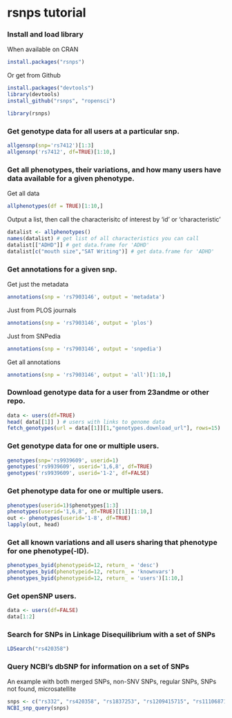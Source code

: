 <!--
%\VignetteEngine{knitr}
%\VignetteIndexEntry{rsnps vignette}
-->

rsnps tutorial
==========

### Install and load library

When available on CRAN

```r
install.packages("rsnps")
```

Or get from Github

```r
install.packages("devtools")
library(devtools)
install_github("rsnps", "ropensci")
```


```r
library(rsnps)
```

### Get genotype data for all users at a particular snp.

```r
allgensnp(snp='rs7412')[1:3]
allgensnp('rs7412', df=TRUE)[1:10,]
```

### Get all phenotypes, their variations, and how many users have data available for a given phenotype.

Get all data

```r
allphenotypes(df = TRUE)[1:10,]
```

Output a list, then call the characterisitc of interest by 'id' or 'characteristic'
 
```r
datalist <- allphenotypes()
names(datalist) # get list of all characteristics you can call
datalist[["ADHD"]] # get data.frame for 'ADHD'
datalist[c("mouth size","SAT Writing")] # get data.frame for 'ADHD' 
```

### Get annotations for a given snp.

Get just the metadata

```r
annotations(snp = 'rs7903146', output = 'metadata')
```

Just from PLOS journals

```r
annotations(snp = 'rs7903146', output = 'plos')
```

Just from SNPedia

```r
annotations(snp = 'rs7903146', output = 'snpedia')
```

Get all annotations

```r
annotations(snp = 'rs7903146', output = 'all')[1:10,]
```

### Download genotype data for a user from 23andme or other repo.

```r
data <- users(df=TRUE)
head( data[[1]] ) # users with links to genome data
fetch_genotypes(url = data[[1]][1,"genotypes.download_url"], rows=15)
```

### Get genotype data for one or multiple users.

```r
genotypes(snp='rs9939609', userid=1)
genotypes('rs9939609', userid='1,6,8', df=TRUE)
genotypes('rs9939609', userid='1-2', df=FALSE)
```

### Get phenotype data for one or multiple users.

```r
phenotypes(userid=1)$phenotypes[1:3]
phenotypes(userid='1,6,8', df=TRUE)[[1]][1:10,]
out <- phenotypes(userid='1-8', df=TRUE)
lapply(out, head)
```

### Get all known variations and all users sharing that phenotype for one phenotype(-ID).

```r
phenotypes_byid(phenotypeid=12, return_ = 'desc')
phenotypes_byid(phenotypeid=12, return_ = 'knownvars')
phenotypes_byid(phenotypeid=12, return_ = 'users')[1:10,]
```

### Get openSNP users.

```r
data <- users(df=FALSE)
data[1:2]
```

### Search for SNPs in Linkage Disequilibrium with a set of SNPs 

```r
LDSearch("rs420358")
```

### Query NCBI's dbSNP for information on a set of SNPs

An example with both merged SNPs, non-SNV SNPs, regular SNPs, SNPs not found, microsatellite

```r
snps <- c("rs332", "rs420358", "rs1837253", "rs1209415715", "rs111068718")
NCBI_snp_query(snps)
```